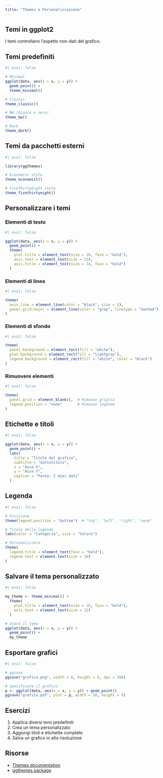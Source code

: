 ```yaml
---
title: "Themes e Personalizzazione"
---
```


## Temi in ggplot2

I temi controllano l'aspetto non-dati del grafico.

## Temi predefiniti

```r
#| eval: false

# Minimal
ggplot(data, aes(x = x, y = y)) +
  geom_point() +
  theme_minimal()

# Classic
theme_classic()

# BW (bianco e nero)
theme_bw()

# Dark
theme_dark()
```

## Temi da pacchetti esterni

```r
#| eval: false

library(ggthemes)

# Economist style
theme_economist()

# FiveThirtyEight style
theme_fivethirtyeight()
```

## Personalizzare i temi

### Elementi di testo

```r
#| eval: false

ggplot(data, aes(x = x, y = y)) +
  geom_point() +
  theme(
    plot.title = element_text(size = 16, face = "bold"),
    axis.text = element_text(size = 12),
    axis.title = element_text(size = 14, face = "bold")
  )
```

### Elementi di linea

```r
#| eval: false

theme(
  axis.line = element_line(color = "black", size = 1),
  panel.grid.major = element_line(color = "gray", linetype = "dashed")
)
```

### Elementi di sfondo

```r
#| eval: false

theme(
  panel.background = element_rect(fill = "white"),
  plot.background = element_rect(fill = "lightgray"),
  legend.background = element_rect(fill = "white", color = "black")
)
```

### Rimuovere elementi

```r
#| eval: false

theme(
  panel.grid = element_blank(),  # Rimuove griglia
  legend.position = "none"       # Rimuove legenda
)
```

## Etichette e titoli

```r
#| eval: false

ggplot(data, aes(x = x, y = y)) +
  geom_point() +
  labs(
    title = "Titolo del grafico",
    subtitle = "Sottotitolo",
    x = "Asse X",
    y = "Asse Y",
    caption = "Fonte: I miei dati"
  )
```

## Legenda

```r
#| eval: false

# Posizione
theme(legend.position = "bottom")  # "top", "left", "right", "none"

# Titolo della legenda
labs(color = "Categoria", size = "Valore")

# Personalizzare
theme(
  legend.title = element_text(face = "bold"),
  legend.text = element_text(size = 10)
)
```

## Salvare il tema personalizzato

```r
#| eval: false

my_theme <- theme_minimal() +
  theme(
    plot.title = element_text(size = 16, face = "bold"),
    axis.text = element_text(size = 12)
  )

# Usare il tema
ggplot(data, aes(x = x, y = y)) +
  geom_point() +
  my_theme
```

## Esportare grafici

```r
#| eval: false

# ggsave
ggsave("grafico.png", width = 8, height = 6, dpi = 300)

# Specificare il grafico
p <- ggplot(data, aes(x = x, y = y)) + geom_point()
ggsave("grafico.pdf", plot = p, width = 10, height = 8)
```

## Esercizi

1. Applica diversi temi predefiniti
2. Crea un tema personalizzato
3. Aggiungi titoli e etichette complete
4. Salva un grafico in alta risoluzione

## Risorse

- [Themes documentation](https://ggplot2.tidyverse.org/reference/theme.html)
- [ggthemes package](https://jrnold.github.io/ggthemes/)

